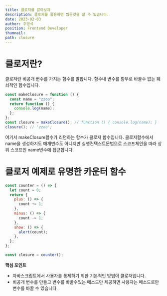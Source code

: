 ```yaml
---
title: 클로저를 알아보자
description: 클로저를 활용하면 많은것을 할 수 있습니다.
date: 2023-02-03
author: 주영석
position: Frontend Developer 
thumnail: 
path: closure
---
```


# 클로저란?

클로저란 비공개 변수를 가지는 함수를 말합니다. 함수내 변수를 함부로 바꿀수 없는 폐쇠적인 함수입니다.

```js
const makeClosure = function () {
  const name = "zzoo";
  return function () {
    console.log(name);
  };
};
const closure = makeClosure(); // function () { console.log(name); }
closure(); // 'zzoo';
```

여기서 makeClosure함수가 리턴하는 함수가 클로저 함수입니다. 클로저함수에서 name을 생성하지도 매개변수도 아니지만 실행컨텍스트문법으로 스코프체인을 따라 상위 스코프인 name변수에 접근합니다.

# 클로저 예제로 유명한 카운터 함수

```js
const counter = () => {
  let count = 0;
  return {
    plus: () => {
      count += 1;
    },
    minus: () => {
      count -= 1;
    },
    show: () => {
      alert(count);
    },
  };
};

const closure = counter();
```

**핵심 포인트**

- 자바스크립트에서 사용자를 통제하기 위한 기본적인 방법이 클로저입니다.
- 비공개 변수를 만들고 변수를 바꿀수있는 메소드만 제공하면 사용자는 메소드로만 변수를 바꿀 수 있습니다.
